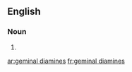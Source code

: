 ==English==

===Noun===
{{head|en|plural|head=[[geminal]] [[diamines]]}}

# {{plural of|geminal diamine|lang=en}}

[[ar:geminal diamines]]
[[fr:geminal diamines]]